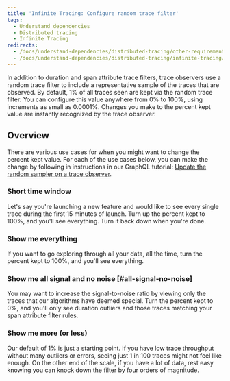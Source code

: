 ```yaml
---
title: 'Infinite Tracing: Configure random trace filter'
tags:
  - Understand dependencies
  - Distributed tracing
  - Infinite Tracing
redirects:
  - /docs/understand-dependencies/distributed-tracing/other-requirements/infinite-tracing-random-trace-filter
  - /docs/understand-dependencies/distributed-tracing/infinite-tracing/infinite-tracing-random-trace-filter
---
```


In addition to duration and span attribute trace filters, trace observers use a random trace filter to include a representative sample of the traces that are observed. By default, 1% of all traces seen are kept via the random trace filter. You can configure this value anywhere from 0% to 100%, using increments as small as 0.0001%. Changes you make to the percent kept value are instantly recognized by the trace observer.

## Overview

There are various use cases for when you might want to change the percent kept value. For each of the use cases below, you can make the change by following in instructions in our GraphQL tutorial: [Update the random sampler on a trace observer](/docs/apis/nerdgraph/examples/configure-infinite-tracing-graphql#updating-the-random-sampler).

### Short time window

Let's say you're launching a new feature and would like to see every single trace during the first 15 minutes of launch. Turn up the percent kept to 100%, and you'll see everything. Turn it back down when you're done.

### Show me everything

If you want to go exploring through all your data, all the time, turn the percent kept to 100%, and you'll see everything.

### Show me all signal and no noise [#all-signal-no-noise]

You may want to increase the signal-to-noise ratio by viewing only the traces that our algorithms have deemed special. Turn the percent kept to 0%, and you'll only see duration outliers and those traces matching your span attribute filter rules.

### Show me more (or less)

Our default of 1% is just a starting point. If you have low trace throughput without many outliers or errors, seeing just 1 in 100 traces might not feel like enough. On the other end of the scale, if you have a lot of data, rest easy knowing you can knock down the filter by four orders of magnitude.
